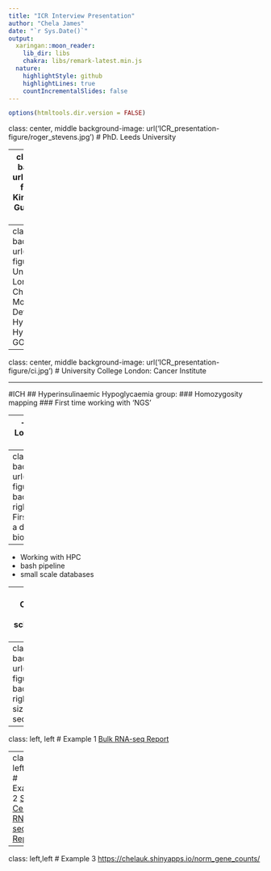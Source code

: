 ```yaml
---
title: "ICR Interview Presentation"
author: "Chela James"
date: "`r Sys.Date()`"
output:
  xaringan::moon_reader:
    lib_dir: libs
    chakra: libs/remark-latest.min.js
  nature:
    highlightStyle: github
    highlightLines: true
    countIncrementalSlides: false
---
```


```r
options(htmltools.dir.version = FALSE)
```

class: center, middle
background-image: url('ICR_presentation-figure/roger_stevens.jpg')
# PhD.  Leeds University


---
class: center, middle
background-image: url('ICR_presentation-figure/guys.jpg')
# Kings College London: Guy's and St Thomas' Hospital

---
class: centre, middle
background-image: url('ICR_presentation-figure/ich.jpg')
# University College London: Institute of Child Health
## Molecular Heart Development
## Hyperinsulinaemic Hypoglycaemia
## GOSgene

---
class: center, middle
background-image: url('ICR_presentation-figure/ci.jpg')
# University College London: Cancer Institute

---

#ICH
## Hyperinsulinaemic Hypoglycaemia group:
### Homozygosity mapping
### First time working with 'NGS'

--
- Windows to Linux
- Lots of help from patient bioinformaticians
---
class: left, left
background-image: url('ICR_presentation-figure/gosgene_pipe.png')
background-position: right
## GOSgene
### First employment 
### as a dedicated bioinformatician
--

- Working with HPC
- bash pipeline
- small scale databases

---
class: left, left
# Cancer Institute
- bulk RNA-seq
- scRNA-seq
- ATAC-seq
- ChIP-seq

---
class: left, left
background-image: url('ICR_presentation-figure/bulk_rna.png')
background-position: right
background-size: contain
# RNA-seq

---
class: left, left
# Example 1
 <a href="RAJ_RNA_seq.html">Bulk RNA-seq Report</a> 

---
class: left,left
# Example 2
<a href="azzoni.html">Single Cell RNA-seq Report</a>

---
class: left,left
# Example 3
<a href="shiny example">https://chelauk.shinyapps.io/norm_gene_counts/</a>

